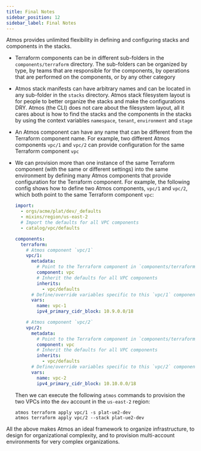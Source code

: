 ```yaml
---
title: Final Notes
sidebar_position: 12
sidebar_label: Final Notes
---
```


Atmos provides unlimited flexibility in defining and configuring stacks and components in the stacks.

- Terraform components can be in different sub-folders in the `components/terraform` directory. The sub-folders can be organized by type, by teams
  that are responsible for the components, by operations that are performed on the components, or by any other category

- Atmos stack manifests can have arbitrary names and can be located in any sub-folder in the `stacks` directory. Atmos stack filesystem layout is for
  people to better organize the stacks and make the configurations DRY. Atmos (the CLI) does not care about the filesystem layout, all it cares about
  is how to find the stacks and the components in the stacks by using the context variables `namespace`, `tenant`, `environment` and `stage`

- An Atmos component can have any name that can be different from the Terraform component name. For example, two different Atmos components `vpc/1`
  and `vpc/2` can provide configuration for the same Terraform component `vpc`

- We can provision more than one instance of the same Terraform component (with the same or different settings) into the same environment by defining
  many Atmos components that provide configuration for the Terraform component. For example, the following config shows how to define two Atmos
  components, `vpc/1` and `vpc/2`, which both point to the same Terraform component `vpc`:

  ```yaml
  import:
    - orgs/acme/plat/dev/_defaults
    - mixins/region/us-east-2
    # Import the defaults for all VPC components
    - catalog/vpc/defaults

  components:
    terraform:
      # Atmos component `vpc/1`
      vpc/1:
        metadata:
          # Point to the Terraform component in `components/terraform/vpc`
          component: vpc
          # Inherit the defaults for all VPC components
          inherits:
            - vpc/defaults
        # Define/override variables specific to this `vpc/1` component
        vars:
          name: vpc-1
          ipv4_primary_cidr_block: 10.9.0.0/18

      # Atmos component `vpc/2`
      vpc/2:
        metadata:
          # Point to the Terraform component in `components/terraform/vpc`
          component: vpc
          # Inherit the defaults for all VPC components
          inherits:
            - vpc/defaults
        # Define/override variables specific to this `vpc/2` component
        vars:
          name: vpc-2
          ipv4_primary_cidr_block: 10.10.0.0/18
  ```


  Then we can execute the following `atmos` commands to provision the two VPCs into the `dev` account in the `us-east-2` region:

  ```shell
  atmos terraform apply vpc/1 -s plat-ue2-dev
  atmos terraform apply vpc/2 --stack plat-ue2-dev
  ```

All the above makes Atmos an ideal framework to organize infrastructure, to design for organizational complexity, and to provision multi-account
environments for very complex organizations.
